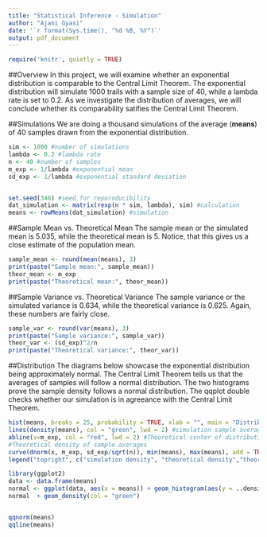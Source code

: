 ```yaml
---
title: "Statistical Inference - Simulation"
author: "Ajani Gyasi"
date: '`r format(Sys.time(), "%d %B, %Y")`'
output: pdf_document
---
```






```r
require('knitr', quietly = TRUE)
```
##Overview
In this project, we will examine whether an exponential distribution is comparable to the Central Limit Theorem. The exponential distribution will simulate 1000 trails with a sample size of 40, while a lambda rate is set to 0.2. As we investigate the distribution of averages, we will conclude whether its comparability satifies the Central Limit Theorem.

##Simulations 
We are doing a thousand simulations of the average (**means**) of 40 samples drawn from the exponential distribution.

```r
sim <- 1000 #number of simulations
lambda <- 0.2 #lambda rate
n <- 40 #number of samples
m_exp <- 1/lambda #exponential mean
sd_exp <- 1/lambda #exponential standard deviation


set.seed(348) #seed for reporoducibility
dat_simulation <- matrix(rexp(n * sim, lambda), sim) #calculation
means <- rowMeans(dat_simulation) #simulation
```


##Sample Mean vs. Theoretical Mean
The sample mean or the simulated mean is 5.035, while the theoretical mean is 5. Notice, that this gives us a close estimate of the population mean.
```r
sample_mean <- round(mean(means), 3)
print(paste("Sample mean:", sample_mean))
theor_mean <- m_exp
print(paste("Theoretical mean:", theor_mean))
```

##Sample Variance vs. Theoretical Variance
The sample variance or the simulated variance is 0.634, while the theoretical variance is 0.625. Again, these numbers are fairly close.
```r
sample_var <- round(var(means), 3)
print(paste("Sample variance:", sample_var))
theor_var <- (sd_exp)^2/n
print(paste("Theoretical variance:", theor_var))
```


##Distribution 
The diagrams below showcase the exponential distribution being approximately normal. The Central Limit Theorem tells us that the averages of samples will follow a normal distribution. The two histograms prove the sample density follows a normal distribution. The qqplot double checks whether our simulation is in agreeance with the Central Limit Theorem.





```r
hist(means, breaks = 25, probability = TRUE, xlab = "", main = "Distribution of sample averages", col = "wheat")
lines(density(means), col = "green", lwd = 2) #simulation sample averages 
abline(v=m_exp, col = "red", lwd = 2) #Theoretical center of distribution
#Theoretical density of sample averages
curve(dnorm(x, m_exp, sd_exp/sqrt(n)), min(means), max(means), add = TRUE, col = "purple", lty = 2, lwd = 2)
legend("topright", c("simulation density", "theoretical density","theoretical mean"),bty = "n", lty = c(1,2,1), col = c("green", "purple", "red"))

library(ggplot2)
data <- data.frame(means)
normal <- ggplot(data, aes(x = means)) + geom_histogram(aes(y = ..density..), col = "grey", fill = "beige") 
normal  + geom_density(col = "green") 


qqnorm(means)
qqline(means)
```